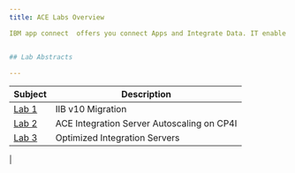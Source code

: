 ```yaml
---
title: ACE Labs Overview

IBM app connect  offers you connect Apps and Integrate Data. IT enable you to  build hybrid integration,  APIs and Event driven solution. It comes with hundreds of pre built connectors  and customizable templates which helps to accelerate your enterprise applications integration. Its no code AI guided integration experience capability helps the business user to collaborate and communicate with technical users seamlessly.  To learn more about IBM App connect capabilities, please click [here](https://github.com/IBMIntegration/jam-in-a-box/assets/112578833/1d0bcc6b-f0f9-4e21-aae5-8f56cb0d2062)


## Lab Abstracts

---
```


|  Subject                            | Description                                            |                                                               
|-------------------------|-----------------------------------------|
| [Lab 1](/ace/2023_lab1)       | IIB v10 Migration 
| [Lab 2](/ace/2023_lab2)       | ACE Integration Server Autoscaling on CP4I
| [Lab 3](/ace/2023_lab3)       | Optimized Integration Servers
| 
